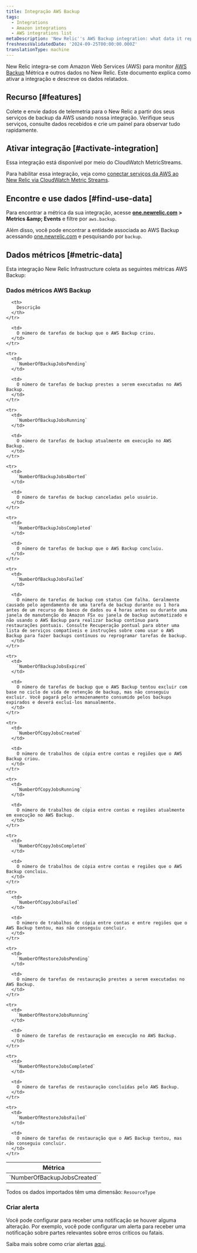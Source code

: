 ```yaml
---
title: Integração AWS Backup
tags:
  - Integrations
  - Amazon integrations
  - AWS integrations list
metaDescription: 'New Relic''s AWS Backup integration: what data it reports and how to enable it.'
freshnessValidatedDate: '2024-09-25T00:00:00.000Z'
translationType: machine
---
```


New Relic integra-se com Amazon Web Services (AWS) para monitor [AWS Backup](https://aws.amazon.com/backup/) Métrica e outros dados no New Relic. Este documento explica como ativar a integração e descreve os dados relatados.

## Recurso [#features]

Colete e envie dados de telemetria para o New Relic a partir dos seus serviços de backup da AWS usando nossa integração. Verifique seus serviços, consulte dados recebidos e crie um painel para observar tudo rapidamente.

## Ativar integração [#activate-integration]

Essa integração está disponível por meio do CloudWatch MetricStreams.

Para habilitar essa integração, veja como [conectar serviços da AWS ao New Relic via CloudWatch Metric Streams](/docs/infrastructure/amazon-integrations/connect/aws-metric-stream-setup/).

## Encontre e use dados [#find-use-data]

Para encontrar a métrica da sua integração, acesse <DNT>**[one.newrelic.com](https://one.newrelic.com/all-capabilities) &gt; Metrics &amp;amp; Events**</DNT> e filtre por `aws.backup`.

Além disso, você pode encontrar a entidade associada ao AWS Backup acessando [one.newrelic.com](https://one.newrelic.com/all-entities) e pesquisando por `backup`.

## Dados métricos [#metric-data]

Esta integração New Relic Infrastructure coleta as seguintes métricas AWS Backup:

### Dados métricos AWS Backup

<table>
  <thead>
    <tr>
      <th style={{ width: "200px" }}>
        Métrica
      </th>

      <th>
        Descrição
      </th>
    </tr>
  </thead>

  <tbody>
    <tr>
      <td>
        `NumberOfBackupJobsCreated`
      </td>

      <td>
        O número de tarefas de backup que o AWS Backup criou.
      </td>
    </tr>

    <tr>
      <td>
        `NumberOfBackupJobsPending`
      </td>

      <td>
        O número de tarefas de backup prestes a serem executadas no AWS Backup.
      </td>
    </tr>

    <tr>
      <td>
        `NumberOfBackupJobsRunning`
      </td>

      <td>
        O número de tarefas de backup atualmente em execução no AWS Backup.
      </td>
    </tr>

    <tr>
      <td>
        `NumberOfBackupJobsAborted`
      </td>

      <td>
        O número de tarefas de backup canceladas pelo usuário.
      </td>
    </tr>

    <tr>
      <td>
        `NumberOfBackupJobsCompleted`
      </td>

      <td>
        O número de tarefas de backup que o AWS Backup concluiu.
      </td>
    </tr>

    <tr>
      <td>
        `NumberOfBackupJobsFailed`
      </td>

      <td>
        O número de tarefas de backup com status Com falha. Geralmente causado pelo agendamento de uma tarefa de backup durante ou 1 hora antes de um recurso de banco de dados ou 4 horas antes ou durante uma janela de manutenção do Amazon FSx ou janela de backup automatizado e não usando o AWS Backup para realizar backup contínuo para restaurações pontuais. Consulte Recuperação pontual para obter uma lista de serviços compatíveis e instruções sobre como usar o AWS Backup para fazer backups contínuos ou reprogramar tarefas de backup.
      </td>
    </tr>

    <tr>
      <td>
        `NumberOfBackupJobsExpired`
      </td>

      <td>
        O número de tarefas de backup que o AWS Backup tentou excluir com base no ciclo de vida de retenção de backup, mas não conseguiu excluir. Você pagará pelo armazenamento consumido pelos backups expirados e deverá excluí-los manualmente.
      </td>
    </tr>

    <tr>
      <td>
        `NumberOfCopyJobsCreated`
      </td>

      <td>
        O número de trabalhos de cópia entre contas e regiões que o AWS Backup criou.
      </td>
    </tr>

    <tr>
      <td>
        `NumberOfCopyJobsRunning`
      </td>

      <td>
        O número de trabalhos de cópia entre contas e regiões atualmente em execução no AWS Backup.
      </td>
    </tr>

    <tr>
      <td>
        `NumberOfCopyJobsCompleted`
      </td>

      <td>
        O número de trabalhos de cópia entre contas e regiões que o AWS Backup concluiu.
      </td>
    </tr>

    <tr>
      <td>
        `NumberOfCopyJobsFailed`
      </td>

      <td>
        O número de trabalhos de cópia entre contas e entre regiões que o AWS Backup tentou, mas não conseguiu concluir.
      </td>
    </tr>

    <tr>
      <td>
        `NumberOfRestoreJobsPending`
      </td>

      <td>
        O número de tarefas de restauração prestes a serem executadas no AWS Backup.
      </td>
    </tr>

    <tr>
      <td>
        `NumberOfRestoreJobsRunning`
      </td>

      <td>
        O número de tarefas de restauração em execução no AWS Backup.
      </td>
    </tr>

    <tr>
      <td>
        `NumberOfRestoreJobsCompleted`
      </td>

      <td>
        O número de tarefas de restauração concluídas pelo AWS Backup.
      </td>
    </tr>

    <tr>
      <td>
        `NumberOfRestoreJobsFailed`
      </td>

      <td>
        O número de tarefas de restauração que o AWS Backup tentou, mas não conseguiu concluir.
      </td>
    </tr>
  </tbody>
</table>

Todos os dados importados têm uma dimensão: `ResourceType`

### Criar alerta

Você pode configurar <InlinePopover type="alerts" />para receber uma notificação se houver alguma alteração. Por exemplo, você pode configurar um alerta para receber uma notificação sobre partes relevantes sobre erros críticos ou fatais.

Saiba mais sobre como criar alertas [aqui](/docs/tutorial-create-alerts/create-an-alert/).